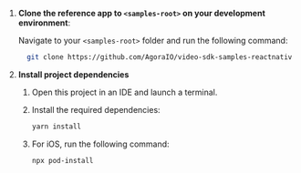 <PlatformWrapper platform="react-native">


1. **Clone the <Vpd  k="SDK" /> reference app to `<samples-root>` on your development environment**:

    Navigate to your `<samples-root>` folder and run the following command:
      <ProductWrapper notAllowed="signaling">
      ```bash
        git clone https://github.com/AgoraIO/video-sdk-samples-reactnative.git
      ```
      </ProductWrapper>
      <ProductWrapper product="signaling">

      </ProductWrapper>


1. **Install project dependencies**

   1. Open this project in an IDE and launch a terminal.

   1. Install the required dependencies:

      ```bash
      yarn install
      ```

   1. For iOS, run the following command:

       ```bash
       npx pod-install
       ```

</PlatformWrapper>
